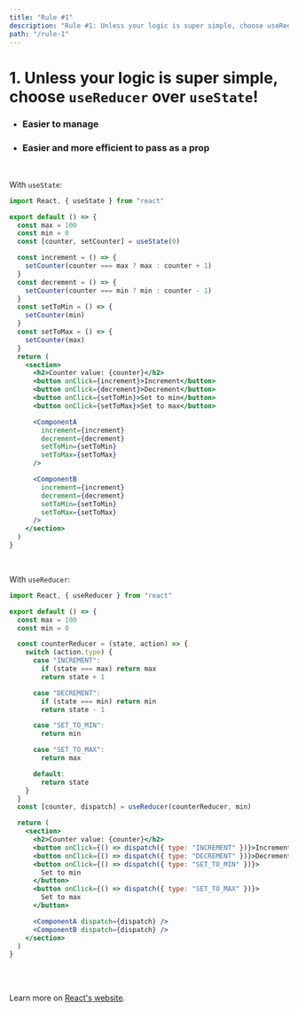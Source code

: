 ```yaml
---
title: "Rule #1"
description: "Rule #1: Unless your logic is super simple, choose useReducer over useState!"
path: "/rule-1"
---
```



# 1. Unless your logic is super simple, choose `useReducer` over `useState`!

- ### Easier to manage
- ### Easier and more efficient to pass as a prop

<br />

With `useState`:

```jsx
import React, { useState } from "react"

export default () => {
  const max = 100
  const min = 0
  const [counter, setCounter] = useState(0)

  const increment = () => {
    setCounter(counter === max ? max : counter + 1)
  }
  const decrement = () => {
    setCounter(counter === min ? min : counter - 1)
  }
  const setToMin = () => {
    setCounter(min)
  }
  const setToMax = () => {
    setCounter(max)
  }
  return (
    <section>
      <h2>Counter value: {counter}</h2>
      <button onClick={increment}>Increment</button>
      <button onClick={decrement}>Decrement</button>
      <button onClick={setToMin}>Set to min</button>
      <button onClick={setToMax}>Set to max</button>

      <ComponentA
        increment={increment}
        decrement={decrement}
        setToMin={setToMin}
        setToMax={setToMax}
      />

      <ComponentB
        increment={increment}
        decrement={decrement}
        setToMin={setToMin}
        setToMax={setToMax}
      />
    </section>
  )
}
```

<br />

With `useReducer`:

```jsx
import React, { useReducer } from "react"

export default () => {
  const max = 100
  const min = 0

  const counterReducer = (state, action) => {
    switch (action.type) {
      case "INCREMENT":
        if (state === max) return max
        return state + 1

      case "DECREMENT":
        if (state === min) return min
        return state - 1

      case "SET_TO_MIN":
        return min

      case "SET_TO_MAX":
        return max

      default:
        return state
    }
  }
  const [counter, dispatch] = useReducer(counterReducer, min)

  return (
    <section>
      <h2>Counter value: {counter}</h2>
      <button onClick={() => dispatch({ type: "INCREMENT" })}>Increment</button>
      <button onClick={() => dispatch({ type: "DECREMENT" })}>Decrement</button>
      <button onClick={() => dispatch({ type: "SET_TO_MIN" })}>
        Set to min
      </button>
      <button onClick={() => dispatch({ type: "SET_TO_MAX" })}>
        Set to max
      </button>

      <ComponentA dispatch={dispatch} />
      <ComponentB dispatch={dispatch} />
    </section>
  )
}
```

<br />
<Container>
  <Example />
</Container>
<br />

Learn more on [React's website](https://reactjs.org/docs/hooks-reference.html).

<GoTo rule="2" />
